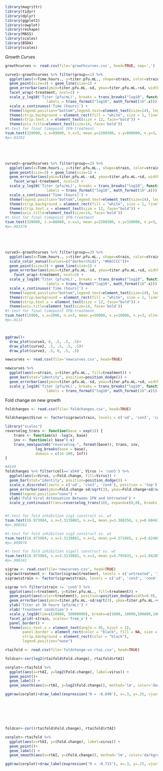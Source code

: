 ```r
library(magrittr)
library(tidyr)
library(dplyr)
library(ggplot2)
library(cowplot)
library(reshape)
library(MASS)
library(scales)
library(BSDA)
library(scales)
```

*Growth Curves*
```r
growthcurves <- read.csv(file='growthcurves.csv', head=TRUE, sep=',')

curve1<-growthcurves %>% filter(group==1) %>% 
  ggplot(aes(x=Time.hours., y=titer.pfu.mL., shape=strain, color=strain)) + 
  geom_point(size=3) + geom_line(size=1) + 
  geom_errorbar(aes(ymin=titer.pfu.mL.-sd, ymax=titer.pfu.mL.+sd, width=1), color='black', size=.3) + 
  facet_wrap(~treatment, ncol=2) +
  scale_y_log10('Titer (pfu/mL)', breaks = trans_breaks("log10", function(x) 10^x),
                   labels = trans_format("log10", math_format(10^.x))) + 
  scale_x_continuous('Time (hours)') +
  theme(legend.position="bottom",legend.text=element_text(size=14), legend.title=element_blank()) +
  theme(strip.background = element_rect(fill = "white", size = 1, linetype=1)) +
  theme(strip.text.x = element_text(size = 12, face="bold")) +
  theme(axis.title=element_text(size=14, face='bold'))
#t-test for final timepoint IFN-treatment
tsum.test(320000, s.x=89000, n.x=3, mean.y=2200300, s.y=890000, n.y=3, alternative = "less", mu = 0, var.equal = FALSE, conf.level = 0.95)
#p=.03292





curve2<-growthcurves %>% filter(group==2) %>% 
  ggplot(aes(x=Time.hours., y=titer.pfu.mL., shape=strain, color=strain)) + 
  geom_point(size=3) + geom_line(size=1) + 
  geom_errorbar(aes(ymin=titer.pfu.mL.-sd, ymax=titer.pfu.mL.+sd, width=1), color='black', size=.3) + 
    facet_wrap(~treatment, ncol=2) +
  scale_y_log10('Titer (pfu/mL)', breaks = trans_breaks("log10", function(x) 10^x),
                   labels = trans_format("log10", math_format(10^.x))) + 
  scale_x_continuous('Time (hours)') +
  theme(legend.position="bottom",legend.text=element_text(size=14), legend.title=element_blank()) +
  theme(strip.background = element_rect(fill = "white", size = 1, linetype=1)) +
  theme(strip.text.x = element_text(size = 12, face="bold")) +
  theme(axis.title=element_text(size=14, face='bold'))
#t-test for final timepoint IFN-treatment
tsum.test(320000, s.x=80000, n.x=3, mean.y=2200300, s.y=320000, n.y=3, alternative = "less", mu = 0, var.equal = FALSE, conf.level = 0.95)
#p=.003378





curve3<-growthcurves %>% filter(group==3) %>% 
  ggplot(aes(x=Time.hours., y=titer.pfu.mL., shape=strain, color=strain)) +  
  scale_color_manual(values=c("darkorchid1", "#66CCCC"))+
  geom_point(size=3) + geom_line(size=1) + 
  geom_errorbar(aes(ymin=titer.pfu.mL.-sd, ymax=titer.pfu.mL.+sd, width=1), color='black', size=.3) + 
    facet_wrap(~treatment, ncol=2) +
  scale_y_log10('Titer (pfu/mL)', breaks = trans_breaks("log10", function(x) 10^x),
                   labels = trans_format("log10", math_format(10^.x))) + 
  scale_x_continuous('Time (hours)') +
  theme(legend.position="bottom",legend.text=element_text(size=14), legend.title=element_blank()) +
  theme(strip.background = element_rect(fill = "white", size = 1, linetype=1)) +
  theme(strip.text.x = element_text(size = 12, face="bold")) +
  theme(axis.title=element_text(size=14, face='bold'))
#t-test for final timepoint IFN-treatment
tsum.test(15000, s.x=2000, n.x=3, mean.y=50000, s.y=10000, n.y=3, alternative = "less", mu = 0, var.equal = FALSE, conf.level = 0.95)
#p=.0113



ggdraw()+
  draw_plot(curve1, 0, .5, .5, .5)+
  draw_plot(curve2, .5, .5, .5, .5)+
  draw_plot(curve3, .5, 0, .5, .5)
```

```r
newcurves <- read.csv(file='newcurves.csv', head=TRUE)

newcurves %>% 
  ggplot(aes(x=strain, y=titer.pfu.mL., fill=treatment)) +
  geom_bar(stat="identity", position=position_dodge()) + 
  geom_errorbar(aes(ymin=titer.pfu.mL.-sd, ymax=titer.pfu.mL.+sd, width=.9), color='black', size=.3, position=position_dodge()) +
  scale_y_log10('Titer (pfu/mL)', breaks = trans_breaks("log10", function(x) 10^x),
                   labels = trans_format("log10", math_format(10^.x)))
```



Fold change on new growth
```r
foldchanges <- read.csv(file='foldchanges.csv', head=TRUE)

foldchanges$Virus <- factor(sigraw$strain, levels = c('ud', 'con3', 'con4', 'con5'))

library("scales")
reverselog_trans <- function(base = exp(1)) {
    trans <- function(x) -log(x, base)
    inv <- function(x) base^(-x)
    trans_new(paste0("reverselog-", format(base)), trans, inv, 
              log_breaks(base = base), 
              domain = c(1e-100, Inf))
}

#A549
foldchanges %>% filter(cell=='a549', Virus != 'con5') %>%
  ggplot(aes(x=Virus, y=Fold.change, fill=Virus)) +
  geom_bar(stat="identity", position=position_dodge()) + 
  scale_x_discrete(limits = c('ud', 'con3', 'con4'), position = 'top') +
  geom_errorbar(aes(ymin=Fold.change-sd/sqrt(3), ymax=Fold.change+sd/sqrt(3), width=.5), color='black', size=.3, position=position_dodge()) +
  theme(legend.position="none") +
  ylab('Fold Viral Attenuation Between IFN and Untreated') + 
  scale_y_continuous(trans=reverselog_trans(10), expand=c(0,0), breaks = c(1,2,3,4,5,6,7,8,9,10,20), labels = c('1','','','','','','','','','10', ''))


#t-test for fold inhibition sig1 construct vs. wt
tsum.test(16.973984, s.x=3.3139883, n.x=3, mean.y=3.388356, s.y=0.6044129, n.y=3, alternative = "greater", mu = 0, var.equal = FALSE, conf.level = 0.95)
#p=.008361

#t-test for fold inhibition sig2 construct vs. wt
tsum.test(16.973984, s.x=3.3139883, n.x=3, mean.y=4.571065, s.y=0.8246825, n.y=3, alternative = "greater", mu = 0, var.equal = FALSE, conf.level = 0.95)
#p=.009078

#t-test for fold inhibition sigall construct vs. wt
tsum.test(16.973984, s.x=3.3139883, n.x=3, mean.y=4.795833, s.y=1.0428577, n.y=3, alternative = "greater", mu = 0, var.equal = FALSE, conf.level = 0.95)
#p=.008341


```



```r
sigraw <- read.csv(file='newcurves.csv', head=TRUE)
sigraw$treatment <- factor(sigraw$treatment, levels = c('untreated', 'IFN treated'))
sigraw$strain <- factor(sigraw$strain, levels = c('ud', 'con3', 'con4', 'con5'))

sigraw %>% filter(strain != 'con5') %>%
  ggplot(aes(x=treatment, y=titer.pfu.mL., fill=treatment)) +
  geom_point(aes(color=treatment), position=position_dodge(width=0.9), size=5) +
  geom_errorbar(aes(ymin=titer.pfu.mL.-sd/sqrt(3), ymax=titer.pfu.mL.+sd/sqrt(3), width=.5), color='black', position=position_dodge(.9)) +
  ylab('Titer at 36 hours (pfu/mL)') + 
  xlab('Treatment condition') +
  scale_y_log10(lim=c(10000, 50000000), breaks=c(1000, 10000,100000,1000000,10000000,100000000)) +
  facet_grid(~strain, scales='free_x') + 
  panel_border() +
  theme(axis.text.x = element_text(angle = 45, hjust = 1), 
        panel.border = element_rect(color = "black", fill = NA, size = 1), 
        strip.background = element_rect(color = "black"),
        legend.position="none")


```

```r
rtaifold <- read.csv(file='foldchange-vs-rtai.csv', head=TRUE)

foldcor<-cor(log2(rtaifold$Fold.change), rtaifold$rtAI)

corplot<-rtaifold %>%
  ggplot(aes(x=rtAI, y=log2(Fold.change), label=virus)) +
  geom_point()+
  geom_label() +
  geom_smooth(aes(x=rtAI, y=log2(Fold.change)), method='lm', color='darkgrey', size=0.5)

ggdraw(corplot)+draw_label(expression('R = -0.690'), x=.3, y=.25, vjust = 1, hjust = 1, size = 14, fontface = 'bold')







foldcor<-cor((rtaifold$Fold.change), rtaifold$rtAI)

corplot<-rtaifold %>%
  ggplot(aes(x=rtAI, y=(Fold.change), label=virus)) +
  geom_point()+
  geom_label() +
  geom_smooth(aes(x=rtAI, y=(Fold.change)), method='lm', color='darkgrey', size=0.5)

ggdraw(corplot)+draw_label(expression('R = -0.715'), x=.3, y=.25, vjust = 1, hjust = 1, size = 14, fontface = 'bold')

```